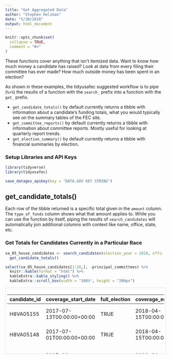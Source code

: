 ```yaml
---
title: "Get Aggregated Data"
author: "Stephen Holzman"
date: "5/30/2018"
output: html_document
---
```


```r
knitr::opts_chunk$set(
  collapse = TRUE,
  comment = "#>"
)
```

These functions cover anything that isn't itemized data. Want to know how much money a candidate has raised? Look at data from every filing their committee has ever made? How much outside money has been spent in an election?

As shown in these examples, the tidyusafec suggested workflow is to pipe (`%>%`) the results of a function with the `search_` prefix into a function with the `get_` prefix.

- `get_candidate_totals()` by default currently returns a tibble with information about a candidate's funding totals, what you would typically see on the summary tables of the FEC site. 
- `get_committee_reports()` by default currently returns a tibble with information about committee reports. Mostly useful for looking at quarterly report trends.
- `get_election_summary()` by default currently returns a tibble with financial summaries by election.



### Setup Libraries and API Keys

```r
library(tidyverse)
library(tidyusafec)

save_datagov_apikey(key = "DATA.GOV KEY STRING")
```

## get_candidate_totals()

Each row of the tibble returned is a specific total given in the `amount` column. The `type_of_funds` column shows what that amount applies to. While you can use the function by itself, piping the results of `search_candidates` will automatically join additional columns with context like name, office, state, etc.

### Get Totals for Candidates Currently in a Particular Race

```r
va_05_house_candidates <- search_candidates(election_year = 2018, office = "H", state = "VA", district = "05", candidate_status = "C") %>%
  get_candidate_totals()
```
```r
select(va_05_house_candidates[1:20,], -principal_committees) %>%
  knitr::kable(format = "html") %>%
  kableExtra::kable_styling() %>%
  kableExtra::scroll_box(width = "100%", height = "200px")
```


<div style="border: 1px solid #ddd; padding: 5px; overflow-y: scroll; height:200px; overflow-x: scroll; width:100%; "><table class="table" style="margin-left: auto; margin-right: auto;">
 <thead>
  <tr>
   <th style="text-align:left;"> candidate_id </th>
   <th style="text-align:left;"> coverage_start_date </th>
   <th style="text-align:left;"> full_election </th>
   <th style="text-align:left;"> coverage_end_date </th>
   <th style="text-align:right;"> last_report_year </th>
   <th style="text-align:right;"> cycle </th>
   <th style="text-align:left;"> last_report_type_full </th>
   <th style="text-align:left;"> last_beginning_image_number </th>
   <th style="text-align:left;"> type_of_funds </th>
   <th style="text-align:right;"> amount </th>
   <th style="text-align:left;"> load_date </th>
   <th style="text-align:left;"> last_file_date </th>
   <th style="text-align:left;"> election_years </th>
   <th style="text-align:left;"> party </th>
   <th style="text-align:left;"> candidate_status </th>
   <th style="text-align:left;"> office_full </th>
   <th style="text-align:left;"> state </th>
   <th style="text-align:left;"> federal_funds_flag </th>
   <th style="text-align:left;"> has_raised_funds </th>
   <th style="text-align:left;"> office </th>
   <th style="text-align:left;"> election_districts </th>
   <th style="text-align:left;"> name </th>
   <th style="text-align:right;"> district_number </th>
   <th style="text-align:left;"> cycles </th>
   <th style="text-align:left;"> incumbent_challenge </th>
   <th style="text-align:left;"> party_full </th>
   <th style="text-align:left;"> first_file_date </th>
   <th style="text-align:right;"> active_through </th>
   <th style="text-align:left;"> incumbent_challenge_full </th>
   <th style="text-align:left;"> last_f2_date </th>
   <th style="text-align:left;"> district </th>
   <th style="text-align:left;"> committee_id </th>
   <th style="text-align:left;"> committee_name </th>
   <th style="text-align:left;"> treasurer_name </th>
   <th style="text-align:right;"> earliest_cycle </th>
   <th style="text-align:right;"> latest_cycle </th>
   <th style="text-align:right;"> earliest_election_year </th>
   <th style="text-align:right;"> latest_election_year </th>
  </tr>
 </thead>
<tbody>
  <tr>
   <td style="text-align:left;"> H8VA05155 </td>
   <td style="text-align:left;"> 2017-07-13T00:00:00+00:00 </td>
   <td style="text-align:left;"> TRUE </td>
   <td style="text-align:left;"> 2018-04-15T00:00:00+00:00 </td>
   <td style="text-align:right;"> 2018 </td>
   <td style="text-align:right;"> 2018 </td>
   <td style="text-align:left;"> PRE-CONVENTION </td>
   <td style="text-align:left;"> 201804239111720149 </td>
   <td style="text-align:left;"> loan_repayments </td>
   <td style="text-align:right;"> 0.00 </td>
   <td style="text-align:left;"> 2017-10-16T21:00:02 </td>
   <td style="text-align:left;"> 2017-07-24 </td>
   <td style="text-align:left;"> list(2018) </td>
   <td style="text-align:left;"> DEM </td>
   <td style="text-align:left;"> C </td>
   <td style="text-align:left;"> House </td>
   <td style="text-align:left;"> VA </td>
   <td style="text-align:left;"> FALSE </td>
   <td style="text-align:left;"> TRUE </td>
   <td style="text-align:left;"> H </td>
   <td style="text-align:left;"> list("05") </td>
   <td style="text-align:left;"> COCKBURN, LESLIE </td>
   <td style="text-align:right;"> 5 </td>
   <td style="text-align:left;"> list(2018) </td>
   <td style="text-align:left;"> C </td>
   <td style="text-align:left;"> DEMOCRATIC PARTY </td>
   <td style="text-align:left;"> 2017-07-13 </td>
   <td style="text-align:right;"> 2018 </td>
   <td style="text-align:left;"> Challenger </td>
   <td style="text-align:left;"> 2017-07-24 </td>
   <td style="text-align:left;"> 05 </td>
   <td style="text-align:left;"> C00650366 </td>
   <td style="text-align:left;"> LESLIE COCKBURN FOR CONGRESS </td>
   <td style="text-align:left;"> MELE, STEVE </td>
   <td style="text-align:right;"> 2018 </td>
   <td style="text-align:right;"> 2018 </td>
   <td style="text-align:right;"> 2018 </td>
   <td style="text-align:right;"> 2018 </td>
  </tr>
  <tr>
   <td style="text-align:left;"> H8VA05148 </td>
   <td style="text-align:left;"> 2017-07-01T00:00:00+00:00 </td>
   <td style="text-align:left;"> TRUE </td>
   <td style="text-align:left;"> 2018-04-15T00:00:00+00:00 </td>
   <td style="text-align:right;"> 2018 </td>
   <td style="text-align:right;"> 2018 </td>
   <td style="text-align:left;"> PRE-CONVENTION </td>
   <td style="text-align:left;"> 201804209110419709 </td>
   <td style="text-align:left;"> loan_repayments </td>
   <td style="text-align:right;"> 0.00 </td>
   <td style="text-align:left;"> 2017-10-24T21:01:05 </td>
   <td style="text-align:left;"> 2017-07-02 </td>
   <td style="text-align:left;"> list(2018) </td>
   <td style="text-align:left;"> DEM </td>
   <td style="text-align:left;"> C </td>
   <td style="text-align:left;"> House </td>
   <td style="text-align:left;"> VA </td>
   <td style="text-align:left;"> FALSE </td>
   <td style="text-align:left;"> TRUE </td>
   <td style="text-align:left;"> H </td>
   <td style="text-align:left;"> list("05") </td>
   <td style="text-align:left;"> CULLOP, BENJAMIN NIEL </td>
   <td style="text-align:right;"> 5 </td>
   <td style="text-align:left;"> list(2018) </td>
   <td style="text-align:left;"> C </td>
   <td style="text-align:left;"> DEMOCRATIC PARTY </td>
   <td style="text-align:left;"> 2017-07-02 </td>
   <td style="text-align:right;"> 2018 </td>
   <td style="text-align:left;"> Challenger </td>
   <td style="text-align:left;"> 2017-07-02 </td>
   <td style="text-align:left;"> 05 </td>
   <td style="text-align:left;"> C00649020 </td>
   <td style="text-align:left;"> CULLOP FOR CONGRESS </td>
   <td style="text-align:left;"> VANDEVER, JASON </td>
   <td style="text-align:right;"> 2018 </td>
   <td style="text-align:right;"> 2018 </td>
   <td style="text-align:right;"> 2018 </td>
   <td style="text-align:right;"> 2018 </td>
  </tr>
  <tr>
   <td style="text-align:left;"> H6VA05142 </td>
   <td style="text-align:left;"> 2017-01-01T00:00:00+00:00 </td>
   <td style="text-align:left;"> TRUE </td>
   <td style="text-align:left;"> 2018-04-08T00:00:00+00:00 </td>
   <td style="text-align:right;"> 2018 </td>
   <td style="text-align:right;"> 2018 </td>
   <td style="text-align:left;"> PRE-CONVENTION </td>
   <td style="text-align:left;"> 201804169108269935 </td>
   <td style="text-align:left;"> loan_repayments </td>
   <td style="text-align:right;"> 0.00 </td>
   <td style="text-align:left;"> 2017-05-23T07:10:20 </td>
   <td style="text-align:left;"> 2017-05-16 </td>
   <td style="text-align:left;"> list(2016, 2018) </td>
   <td style="text-align:left;"> REP </td>
   <td style="text-align:left;"> C </td>
   <td style="text-align:left;"> House </td>
   <td style="text-align:left;"> VA </td>
   <td style="text-align:left;"> FALSE </td>
   <td style="text-align:left;"> TRUE </td>
   <td style="text-align:left;"> H </td>
   <td style="text-align:left;"> list("05", "05") </td>
   <td style="text-align:left;"> GARRETT, THOMAS ALEXANDER MR. JR. </td>
   <td style="text-align:right;"> 5 </td>
   <td style="text-align:left;"> list(2016, 2018) </td>
   <td style="text-align:left;"> I </td>
   <td style="text-align:left;"> REPUBLICAN PARTY </td>
   <td style="text-align:left;"> 2016-01-27 </td>
   <td style="text-align:right;"> 2018 </td>
   <td style="text-align:left;"> Incumbent </td>
   <td style="text-align:left;"> 2017-05-16 </td>
   <td style="text-align:left;"> 05 </td>
   <td style="text-align:left;"> C00607101 </td>
   <td style="text-align:left;"> TOM GARRETT FOR CONGRESS </td>
   <td style="text-align:left;"> WOODFIN, CHRISTOPHER MONTGOMERY MR. ESQ. </td>
   <td style="text-align:right;"> 2016 </td>
   <td style="text-align:right;"> 2018 </td>
   <td style="text-align:right;"> 2016 </td>
   <td style="text-align:right;"> 2018 </td>
  </tr>
  <tr>
   <td style="text-align:left;"> H6VA05142 </td>
   <td style="text-align:left;"> 2016-01-01T00:00:00+00:00 </td>
   <td style="text-align:left;"> TRUE </td>
   <td style="text-align:left;"> 2016-12-31T00:00:00+00:00 </td>
   <td style="text-align:right;"> 2016 </td>
   <td style="text-align:right;"> 2016 </td>
   <td style="text-align:left;"> YEAR-END </td>
   <td style="text-align:left;"> 201702029042407932 </td>
   <td style="text-align:left;"> loan_repayments </td>
   <td style="text-align:right;"> 20000.00 </td>
   <td style="text-align:left;"> 2017-05-23T07:10:20 </td>
   <td style="text-align:left;"> 2017-05-16 </td>
   <td style="text-align:left;"> list(2016, 2018) </td>
   <td style="text-align:left;"> REP </td>
   <td style="text-align:left;"> C </td>
   <td style="text-align:left;"> House </td>
   <td style="text-align:left;"> VA </td>
   <td style="text-align:left;"> FALSE </td>
   <td style="text-align:left;"> TRUE </td>
   <td style="text-align:left;"> H </td>
   <td style="text-align:left;"> list("05", "05") </td>
   <td style="text-align:left;"> GARRETT, THOMAS ALEXANDER MR. JR. </td>
   <td style="text-align:right;"> 5 </td>
   <td style="text-align:left;"> list(2016, 2018) </td>
   <td style="text-align:left;"> I </td>
   <td style="text-align:left;"> REPUBLICAN PARTY </td>
   <td style="text-align:left;"> 2016-01-27 </td>
   <td style="text-align:right;"> 2018 </td>
   <td style="text-align:left;"> Incumbent </td>
   <td style="text-align:left;"> 2017-05-16 </td>
   <td style="text-align:left;"> 05 </td>
   <td style="text-align:left;"> C00607101 </td>
   <td style="text-align:left;"> TOM GARRETT FOR CONGRESS </td>
   <td style="text-align:left;"> WOODFIN, CHRISTOPHER MONTGOMERY MR. ESQ. </td>
   <td style="text-align:right;"> 2016 </td>
   <td style="text-align:right;"> 2018 </td>
   <td style="text-align:right;"> 2016 </td>
   <td style="text-align:right;"> 2018 </td>
  </tr>
  <tr>
   <td style="text-align:left;"> H8VA05114 </td>
   <td style="text-align:left;"> 2017-04-01T00:00:00+00:00 </td>
   <td style="text-align:left;"> TRUE </td>
   <td style="text-align:left;"> 2018-04-15T00:00:00+00:00 </td>
   <td style="text-align:right;"> 2018 </td>
   <td style="text-align:right;"> 2018 </td>
   <td style="text-align:left;"> PRE-CONVENTION </td>
   <td style="text-align:left;"> 201804239111725619 </td>
   <td style="text-align:left;"> loan_repayments </td>
   <td style="text-align:right;"> 0.00 </td>
   <td style="text-align:left;"> 2017-10-01T20:55:35 </td>
   <td style="text-align:left;"> 2017-10-01 </td>
   <td style="text-align:left;"> list(2018) </td>
   <td style="text-align:left;"> DEM </td>
   <td style="text-align:left;"> C </td>
   <td style="text-align:left;"> House </td>
   <td style="text-align:left;"> VA </td>
   <td style="text-align:left;"> FALSE </td>
   <td style="text-align:left;"> TRUE </td>
   <td style="text-align:left;"> H </td>
   <td style="text-align:left;"> list("05") </td>
   <td style="text-align:left;"> HUFFSTETLER, ROGER DEAN RD </td>
   <td style="text-align:right;"> 5 </td>
   <td style="text-align:left;"> list(2018) </td>
   <td style="text-align:left;"> C </td>
   <td style="text-align:left;"> DEMOCRATIC PARTY </td>
   <td style="text-align:left;"> 2017-04-18 </td>
   <td style="text-align:right;"> 2018 </td>
   <td style="text-align:left;"> Challenger </td>
   <td style="text-align:left;"> 2017-10-01 </td>
   <td style="text-align:left;"> 05 </td>
   <td style="text-align:left;"> C00637918 </td>
   <td style="text-align:left;"> FRIENDS OF RD </td>
   <td style="text-align:left;"> JOHNSON, SARAH </td>
   <td style="text-align:right;"> 2018 </td>
   <td style="text-align:right;"> 2018 </td>
   <td style="text-align:right;"> 2018 </td>
   <td style="text-align:right;"> 2018 </td>
  </tr>
  <tr>
   <td style="text-align:left;"> H8VA05130 </td>
   <td style="text-align:left;"> 2017-04-01T00:00:00+00:00 </td>
   <td style="text-align:left;"> TRUE </td>
   <td style="text-align:left;"> 2018-03-31T00:00:00+00:00 </td>
   <td style="text-align:right;"> 2018 </td>
   <td style="text-align:right;"> 2018 </td>
   <td style="text-align:left;"> APRIL QUARTERLY </td>
   <td style="text-align:left;"> 201804139108013236 </td>
   <td style="text-align:left;"> loan_repayments </td>
   <td style="text-align:right;"> 0.00 </td>
   <td style="text-align:left;"> 2017-10-16T21:00:02 </td>
   <td style="text-align:left;"> 2017-05-26 </td>
   <td style="text-align:left;"> list(2018) </td>
   <td style="text-align:left;"> DEM </td>
   <td style="text-align:left;"> C </td>
   <td style="text-align:left;"> House </td>
   <td style="text-align:left;"> VA </td>
   <td style="text-align:left;"> FALSE </td>
   <td style="text-align:left;"> TRUE </td>
   <td style="text-align:left;"> H </td>
   <td style="text-align:left;"> list("05") </td>
   <td style="text-align:left;"> SLATE, ADAM </td>
   <td style="text-align:right;"> 5 </td>
   <td style="text-align:left;"> list(2018) </td>
   <td style="text-align:left;"> C </td>
   <td style="text-align:left;"> DEMOCRATIC PARTY </td>
   <td style="text-align:left;"> 2017-05-26 </td>
   <td style="text-align:right;"> 2018 </td>
   <td style="text-align:left;"> Challenger </td>
   <td style="text-align:left;"> 2017-05-26 </td>
   <td style="text-align:left;"> 05 </td>
   <td style="text-align:left;"> C00639153 </td>
   <td style="text-align:left;"> ADAM SLATE FOR CONGRESS </td>
   <td style="text-align:left;"> MCREYNOLDS, JAMES M. </td>
   <td style="text-align:right;"> 2018 </td>
   <td style="text-align:right;"> 2018 </td>
   <td style="text-align:right;"> 2018 </td>
   <td style="text-align:right;"> 2018 </td>
  </tr>
  <tr>
   <td style="text-align:left;"> H8VA05122 </td>
   <td style="text-align:left;"> 2017-04-01T00:00:00+00:00 </td>
   <td style="text-align:left;"> TRUE </td>
   <td style="text-align:left;"> 2018-03-31T00:00:00+00:00 </td>
   <td style="text-align:right;"> 2018 </td>
   <td style="text-align:right;"> 2018 </td>
   <td style="text-align:left;"> APRIL QUARTERLY </td>
   <td style="text-align:left;"> 201804159108200524 </td>
   <td style="text-align:left;"> loan_repayments </td>
   <td style="text-align:right;"> 0.00 </td>
   <td style="text-align:left;"> 2017-09-27T20:56:17 </td>
   <td style="text-align:left;"> 2017-05-17 </td>
   <td style="text-align:left;"> list(2018) </td>
   <td style="text-align:left;"> DEM </td>
   <td style="text-align:left;"> C </td>
   <td style="text-align:left;"> House </td>
   <td style="text-align:left;"> VA </td>
   <td style="text-align:left;"> FALSE </td>
   <td style="text-align:left;"> TRUE </td>
   <td style="text-align:left;"> H </td>
   <td style="text-align:left;"> list("05") </td>
   <td style="text-align:left;"> SNEATHERN, ANDREW </td>
   <td style="text-align:right;"> 5 </td>
   <td style="text-align:left;"> list(2018) </td>
   <td style="text-align:left;"> C </td>
   <td style="text-align:left;"> DEMOCRATIC PARTY </td>
   <td style="text-align:left;"> 2017-05-17 </td>
   <td style="text-align:right;"> 2018 </td>
   <td style="text-align:left;"> Challenger </td>
   <td style="text-align:left;"> 2017-05-17 </td>
   <td style="text-align:left;"> 05 </td>
   <td style="text-align:left;"> C00640698 </td>
   <td style="text-align:left;"> SNEATHERN FOR CONGRESS </td>
   <td style="text-align:left;"> PAULE-CARRES, PATTI </td>
   <td style="text-align:right;"> 2018 </td>
   <td style="text-align:right;"> 2018 </td>
   <td style="text-align:right;"> 2018 </td>
   <td style="text-align:right;"> 2018 </td>
  </tr>
  <tr>
   <td style="text-align:left;"> H8VA05155 </td>
   <td style="text-align:left;"> 2017-07-13T00:00:00+00:00 </td>
   <td style="text-align:left;"> TRUE </td>
   <td style="text-align:left;"> 2018-04-15T00:00:00+00:00 </td>
   <td style="text-align:right;"> 2018 </td>
   <td style="text-align:right;"> 2018 </td>
   <td style="text-align:left;"> PRE-CONVENTION </td>
   <td style="text-align:left;"> 201804239111720149 </td>
   <td style="text-align:left;"> last_net_operating_expenditures </td>
   <td style="text-align:right;"> 42137.83 </td>
   <td style="text-align:left;"> 2017-10-16T21:00:02 </td>
   <td style="text-align:left;"> 2017-07-24 </td>
   <td style="text-align:left;"> list(2018) </td>
   <td style="text-align:left;"> DEM </td>
   <td style="text-align:left;"> C </td>
   <td style="text-align:left;"> House </td>
   <td style="text-align:left;"> VA </td>
   <td style="text-align:left;"> FALSE </td>
   <td style="text-align:left;"> TRUE </td>
   <td style="text-align:left;"> H </td>
   <td style="text-align:left;"> list("05") </td>
   <td style="text-align:left;"> COCKBURN, LESLIE </td>
   <td style="text-align:right;"> 5 </td>
   <td style="text-align:left;"> list(2018) </td>
   <td style="text-align:left;"> C </td>
   <td style="text-align:left;"> DEMOCRATIC PARTY </td>
   <td style="text-align:left;"> 2017-07-13 </td>
   <td style="text-align:right;"> 2018 </td>
   <td style="text-align:left;"> Challenger </td>
   <td style="text-align:left;"> 2017-07-24 </td>
   <td style="text-align:left;"> 05 </td>
   <td style="text-align:left;"> C00650366 </td>
   <td style="text-align:left;"> LESLIE COCKBURN FOR CONGRESS </td>
   <td style="text-align:left;"> MELE, STEVE </td>
   <td style="text-align:right;"> 2018 </td>
   <td style="text-align:right;"> 2018 </td>
   <td style="text-align:right;"> 2018 </td>
   <td style="text-align:right;"> 2018 </td>
  </tr>
  <tr>
   <td style="text-align:left;"> H8VA05148 </td>
   <td style="text-align:left;"> 2017-07-01T00:00:00+00:00 </td>
   <td style="text-align:left;"> TRUE </td>
   <td style="text-align:left;"> 2018-04-15T00:00:00+00:00 </td>
   <td style="text-align:right;"> 2018 </td>
   <td style="text-align:right;"> 2018 </td>
   <td style="text-align:left;"> PRE-CONVENTION </td>
   <td style="text-align:left;"> 201804209110419709 </td>
   <td style="text-align:left;"> last_net_operating_expenditures </td>
   <td style="text-align:right;"> 28287.72 </td>
   <td style="text-align:left;"> 2017-10-24T21:01:05 </td>
   <td style="text-align:left;"> 2017-07-02 </td>
   <td style="text-align:left;"> list(2018) </td>
   <td style="text-align:left;"> DEM </td>
   <td style="text-align:left;"> C </td>
   <td style="text-align:left;"> House </td>
   <td style="text-align:left;"> VA </td>
   <td style="text-align:left;"> FALSE </td>
   <td style="text-align:left;"> TRUE </td>
   <td style="text-align:left;"> H </td>
   <td style="text-align:left;"> list("05") </td>
   <td style="text-align:left;"> CULLOP, BENJAMIN NIEL </td>
   <td style="text-align:right;"> 5 </td>
   <td style="text-align:left;"> list(2018) </td>
   <td style="text-align:left;"> C </td>
   <td style="text-align:left;"> DEMOCRATIC PARTY </td>
   <td style="text-align:left;"> 2017-07-02 </td>
   <td style="text-align:right;"> 2018 </td>
   <td style="text-align:left;"> Challenger </td>
   <td style="text-align:left;"> 2017-07-02 </td>
   <td style="text-align:left;"> 05 </td>
   <td style="text-align:left;"> C00649020 </td>
   <td style="text-align:left;"> CULLOP FOR CONGRESS </td>
   <td style="text-align:left;"> VANDEVER, JASON </td>
   <td style="text-align:right;"> 2018 </td>
   <td style="text-align:right;"> 2018 </td>
   <td style="text-align:right;"> 2018 </td>
   <td style="text-align:right;"> 2018 </td>
  </tr>
  <tr>
   <td style="text-align:left;"> H6VA05142 </td>
   <td style="text-align:left;"> 2017-01-01T00:00:00+00:00 </td>
   <td style="text-align:left;"> TRUE </td>
   <td style="text-align:left;"> 2018-04-08T00:00:00+00:00 </td>
   <td style="text-align:right;"> 2018 </td>
   <td style="text-align:right;"> 2018 </td>
   <td style="text-align:left;"> PRE-CONVENTION </td>
   <td style="text-align:left;"> 201804169108269935 </td>
   <td style="text-align:left;"> last_net_operating_expenditures </td>
   <td style="text-align:right;"> 11516.07 </td>
   <td style="text-align:left;"> 2017-05-23T07:10:20 </td>
   <td style="text-align:left;"> 2017-05-16 </td>
   <td style="text-align:left;"> list(2016, 2018) </td>
   <td style="text-align:left;"> REP </td>
   <td style="text-align:left;"> C </td>
   <td style="text-align:left;"> House </td>
   <td style="text-align:left;"> VA </td>
   <td style="text-align:left;"> FALSE </td>
   <td style="text-align:left;"> TRUE </td>
   <td style="text-align:left;"> H </td>
   <td style="text-align:left;"> list("05", "05") </td>
   <td style="text-align:left;"> GARRETT, THOMAS ALEXANDER MR. JR. </td>
   <td style="text-align:right;"> 5 </td>
   <td style="text-align:left;"> list(2016, 2018) </td>
   <td style="text-align:left;"> I </td>
   <td style="text-align:left;"> REPUBLICAN PARTY </td>
   <td style="text-align:left;"> 2016-01-27 </td>
   <td style="text-align:right;"> 2018 </td>
   <td style="text-align:left;"> Incumbent </td>
   <td style="text-align:left;"> 2017-05-16 </td>
   <td style="text-align:left;"> 05 </td>
   <td style="text-align:left;"> C00607101 </td>
   <td style="text-align:left;"> TOM GARRETT FOR CONGRESS </td>
   <td style="text-align:left;"> WOODFIN, CHRISTOPHER MONTGOMERY MR. ESQ. </td>
   <td style="text-align:right;"> 2016 </td>
   <td style="text-align:right;"> 2018 </td>
   <td style="text-align:right;"> 2016 </td>
   <td style="text-align:right;"> 2018 </td>
  </tr>
  <tr>
   <td style="text-align:left;"> H6VA05142 </td>
   <td style="text-align:left;"> 2016-01-01T00:00:00+00:00 </td>
   <td style="text-align:left;"> TRUE </td>
   <td style="text-align:left;"> 2016-12-31T00:00:00+00:00 </td>
   <td style="text-align:right;"> 2016 </td>
   <td style="text-align:right;"> 2016 </td>
   <td style="text-align:left;"> YEAR-END </td>
   <td style="text-align:left;"> 201702029042407932 </td>
   <td style="text-align:left;"> last_net_operating_expenditures </td>
   <td style="text-align:right;"> 34037.67 </td>
   <td style="text-align:left;"> 2017-05-23T07:10:20 </td>
   <td style="text-align:left;"> 2017-05-16 </td>
   <td style="text-align:left;"> list(2016, 2018) </td>
   <td style="text-align:left;"> REP </td>
   <td style="text-align:left;"> C </td>
   <td style="text-align:left;"> House </td>
   <td style="text-align:left;"> VA </td>
   <td style="text-align:left;"> FALSE </td>
   <td style="text-align:left;"> TRUE </td>
   <td style="text-align:left;"> H </td>
   <td style="text-align:left;"> list("05", "05") </td>
   <td style="text-align:left;"> GARRETT, THOMAS ALEXANDER MR. JR. </td>
   <td style="text-align:right;"> 5 </td>
   <td style="text-align:left;"> list(2016, 2018) </td>
   <td style="text-align:left;"> I </td>
   <td style="text-align:left;"> REPUBLICAN PARTY </td>
   <td style="text-align:left;"> 2016-01-27 </td>
   <td style="text-align:right;"> 2018 </td>
   <td style="text-align:left;"> Incumbent </td>
   <td style="text-align:left;"> 2017-05-16 </td>
   <td style="text-align:left;"> 05 </td>
   <td style="text-align:left;"> C00607101 </td>
   <td style="text-align:left;"> TOM GARRETT FOR CONGRESS </td>
   <td style="text-align:left;"> WOODFIN, CHRISTOPHER MONTGOMERY MR. ESQ. </td>
   <td style="text-align:right;"> 2016 </td>
   <td style="text-align:right;"> 2018 </td>
   <td style="text-align:right;"> 2016 </td>
   <td style="text-align:right;"> 2018 </td>
  </tr>
  <tr>
   <td style="text-align:left;"> H8VA05114 </td>
   <td style="text-align:left;"> 2017-04-01T00:00:00+00:00 </td>
   <td style="text-align:left;"> TRUE </td>
   <td style="text-align:left;"> 2018-04-15T00:00:00+00:00 </td>
   <td style="text-align:right;"> 2018 </td>
   <td style="text-align:right;"> 2018 </td>
   <td style="text-align:left;"> PRE-CONVENTION </td>
   <td style="text-align:left;"> 201804239111725619 </td>
   <td style="text-align:left;"> last_net_operating_expenditures </td>
   <td style="text-align:right;"> 58715.92 </td>
   <td style="text-align:left;"> 2017-10-01T20:55:35 </td>
   <td style="text-align:left;"> 2017-10-01 </td>
   <td style="text-align:left;"> list(2018) </td>
   <td style="text-align:left;"> DEM </td>
   <td style="text-align:left;"> C </td>
   <td style="text-align:left;"> House </td>
   <td style="text-align:left;"> VA </td>
   <td style="text-align:left;"> FALSE </td>
   <td style="text-align:left;"> TRUE </td>
   <td style="text-align:left;"> H </td>
   <td style="text-align:left;"> list("05") </td>
   <td style="text-align:left;"> HUFFSTETLER, ROGER DEAN RD </td>
   <td style="text-align:right;"> 5 </td>
   <td style="text-align:left;"> list(2018) </td>
   <td style="text-align:left;"> C </td>
   <td style="text-align:left;"> DEMOCRATIC PARTY </td>
   <td style="text-align:left;"> 2017-04-18 </td>
   <td style="text-align:right;"> 2018 </td>
   <td style="text-align:left;"> Challenger </td>
   <td style="text-align:left;"> 2017-10-01 </td>
   <td style="text-align:left;"> 05 </td>
   <td style="text-align:left;"> C00637918 </td>
   <td style="text-align:left;"> FRIENDS OF RD </td>
   <td style="text-align:left;"> JOHNSON, SARAH </td>
   <td style="text-align:right;"> 2018 </td>
   <td style="text-align:right;"> 2018 </td>
   <td style="text-align:right;"> 2018 </td>
   <td style="text-align:right;"> 2018 </td>
  </tr>
  <tr>
   <td style="text-align:left;"> H8VA05130 </td>
   <td style="text-align:left;"> 2017-04-01T00:00:00+00:00 </td>
   <td style="text-align:left;"> TRUE </td>
   <td style="text-align:left;"> 2018-03-31T00:00:00+00:00 </td>
   <td style="text-align:right;"> 2018 </td>
   <td style="text-align:right;"> 2018 </td>
   <td style="text-align:left;"> APRIL QUARTERLY </td>
   <td style="text-align:left;"> 201804139108013236 </td>
   <td style="text-align:left;"> last_net_operating_expenditures </td>
   <td style="text-align:right;"> 61.11 </td>
   <td style="text-align:left;"> 2017-10-16T21:00:02 </td>
   <td style="text-align:left;"> 2017-05-26 </td>
   <td style="text-align:left;"> list(2018) </td>
   <td style="text-align:left;"> DEM </td>
   <td style="text-align:left;"> C </td>
   <td style="text-align:left;"> House </td>
   <td style="text-align:left;"> VA </td>
   <td style="text-align:left;"> FALSE </td>
   <td style="text-align:left;"> TRUE </td>
   <td style="text-align:left;"> H </td>
   <td style="text-align:left;"> list("05") </td>
   <td style="text-align:left;"> SLATE, ADAM </td>
   <td style="text-align:right;"> 5 </td>
   <td style="text-align:left;"> list(2018) </td>
   <td style="text-align:left;"> C </td>
   <td style="text-align:left;"> DEMOCRATIC PARTY </td>
   <td style="text-align:left;"> 2017-05-26 </td>
   <td style="text-align:right;"> 2018 </td>
   <td style="text-align:left;"> Challenger </td>
   <td style="text-align:left;"> 2017-05-26 </td>
   <td style="text-align:left;"> 05 </td>
   <td style="text-align:left;"> C00639153 </td>
   <td style="text-align:left;"> ADAM SLATE FOR CONGRESS </td>
   <td style="text-align:left;"> MCREYNOLDS, JAMES M. </td>
   <td style="text-align:right;"> 2018 </td>
   <td style="text-align:right;"> 2018 </td>
   <td style="text-align:right;"> 2018 </td>
   <td style="text-align:right;"> 2018 </td>
  </tr>
  <tr>
   <td style="text-align:left;"> H8VA05122 </td>
   <td style="text-align:left;"> 2017-04-01T00:00:00+00:00 </td>
   <td style="text-align:left;"> TRUE </td>
   <td style="text-align:left;"> 2018-03-31T00:00:00+00:00 </td>
   <td style="text-align:right;"> 2018 </td>
   <td style="text-align:right;"> 2018 </td>
   <td style="text-align:left;"> APRIL QUARTERLY </td>
   <td style="text-align:left;"> 201804159108200524 </td>
   <td style="text-align:left;"> last_net_operating_expenditures </td>
   <td style="text-align:right;"> 89583.63 </td>
   <td style="text-align:left;"> 2017-09-27T20:56:17 </td>
   <td style="text-align:left;"> 2017-05-17 </td>
   <td style="text-align:left;"> list(2018) </td>
   <td style="text-align:left;"> DEM </td>
   <td style="text-align:left;"> C </td>
   <td style="text-align:left;"> House </td>
   <td style="text-align:left;"> VA </td>
   <td style="text-align:left;"> FALSE </td>
   <td style="text-align:left;"> TRUE </td>
   <td style="text-align:left;"> H </td>
   <td style="text-align:left;"> list("05") </td>
   <td style="text-align:left;"> SNEATHERN, ANDREW </td>
   <td style="text-align:right;"> 5 </td>
   <td style="text-align:left;"> list(2018) </td>
   <td style="text-align:left;"> C </td>
   <td style="text-align:left;"> DEMOCRATIC PARTY </td>
   <td style="text-align:left;"> 2017-05-17 </td>
   <td style="text-align:right;"> 2018 </td>
   <td style="text-align:left;"> Challenger </td>
   <td style="text-align:left;"> 2017-05-17 </td>
   <td style="text-align:left;"> 05 </td>
   <td style="text-align:left;"> C00640698 </td>
   <td style="text-align:left;"> SNEATHERN FOR CONGRESS </td>
   <td style="text-align:left;"> PAULE-CARRES, PATTI </td>
   <td style="text-align:right;"> 2018 </td>
   <td style="text-align:right;"> 2018 </td>
   <td style="text-align:right;"> 2018 </td>
   <td style="text-align:right;"> 2018 </td>
  </tr>
  <tr>
   <td style="text-align:left;"> H8VA05155 </td>
   <td style="text-align:left;"> 2017-07-13T00:00:00+00:00 </td>
   <td style="text-align:left;"> TRUE </td>
   <td style="text-align:left;"> 2018-04-15T00:00:00+00:00 </td>
   <td style="text-align:right;"> 2018 </td>
   <td style="text-align:right;"> 2018 </td>
   <td style="text-align:left;"> PRE-CONVENTION </td>
   <td style="text-align:left;"> 201804239111720149 </td>
   <td style="text-align:left;"> transfers_from_other_authorized_committee </td>
   <td style="text-align:right;"> 0.00 </td>
   <td style="text-align:left;"> 2017-10-16T21:00:02 </td>
   <td style="text-align:left;"> 2017-07-24 </td>
   <td style="text-align:left;"> list(2018) </td>
   <td style="text-align:left;"> DEM </td>
   <td style="text-align:left;"> C </td>
   <td style="text-align:left;"> House </td>
   <td style="text-align:left;"> VA </td>
   <td style="text-align:left;"> FALSE </td>
   <td style="text-align:left;"> TRUE </td>
   <td style="text-align:left;"> H </td>
   <td style="text-align:left;"> list("05") </td>
   <td style="text-align:left;"> COCKBURN, LESLIE </td>
   <td style="text-align:right;"> 5 </td>
   <td style="text-align:left;"> list(2018) </td>
   <td style="text-align:left;"> C </td>
   <td style="text-align:left;"> DEMOCRATIC PARTY </td>
   <td style="text-align:left;"> 2017-07-13 </td>
   <td style="text-align:right;"> 2018 </td>
   <td style="text-align:left;"> Challenger </td>
   <td style="text-align:left;"> 2017-07-24 </td>
   <td style="text-align:left;"> 05 </td>
   <td style="text-align:left;"> C00650366 </td>
   <td style="text-align:left;"> LESLIE COCKBURN FOR CONGRESS </td>
   <td style="text-align:left;"> MELE, STEVE </td>
   <td style="text-align:right;"> 2018 </td>
   <td style="text-align:right;"> 2018 </td>
   <td style="text-align:right;"> 2018 </td>
   <td style="text-align:right;"> 2018 </td>
  </tr>
  <tr>
   <td style="text-align:left;"> H8VA05148 </td>
   <td style="text-align:left;"> 2017-07-01T00:00:00+00:00 </td>
   <td style="text-align:left;"> TRUE </td>
   <td style="text-align:left;"> 2018-04-15T00:00:00+00:00 </td>
   <td style="text-align:right;"> 2018 </td>
   <td style="text-align:right;"> 2018 </td>
   <td style="text-align:left;"> PRE-CONVENTION </td>
   <td style="text-align:left;"> 201804209110419709 </td>
   <td style="text-align:left;"> transfers_from_other_authorized_committee </td>
   <td style="text-align:right;"> 0.00 </td>
   <td style="text-align:left;"> 2017-10-24T21:01:05 </td>
   <td style="text-align:left;"> 2017-07-02 </td>
   <td style="text-align:left;"> list(2018) </td>
   <td style="text-align:left;"> DEM </td>
   <td style="text-align:left;"> C </td>
   <td style="text-align:left;"> House </td>
   <td style="text-align:left;"> VA </td>
   <td style="text-align:left;"> FALSE </td>
   <td style="text-align:left;"> TRUE </td>
   <td style="text-align:left;"> H </td>
   <td style="text-align:left;"> list("05") </td>
   <td style="text-align:left;"> CULLOP, BENJAMIN NIEL </td>
   <td style="text-align:right;"> 5 </td>
   <td style="text-align:left;"> list(2018) </td>
   <td style="text-align:left;"> C </td>
   <td style="text-align:left;"> DEMOCRATIC PARTY </td>
   <td style="text-align:left;"> 2017-07-02 </td>
   <td style="text-align:right;"> 2018 </td>
   <td style="text-align:left;"> Challenger </td>
   <td style="text-align:left;"> 2017-07-02 </td>
   <td style="text-align:left;"> 05 </td>
   <td style="text-align:left;"> C00649020 </td>
   <td style="text-align:left;"> CULLOP FOR CONGRESS </td>
   <td style="text-align:left;"> VANDEVER, JASON </td>
   <td style="text-align:right;"> 2018 </td>
   <td style="text-align:right;"> 2018 </td>
   <td style="text-align:right;"> 2018 </td>
   <td style="text-align:right;"> 2018 </td>
  </tr>
  <tr>
   <td style="text-align:left;"> H6VA05142 </td>
   <td style="text-align:left;"> 2017-01-01T00:00:00+00:00 </td>
   <td style="text-align:left;"> TRUE </td>
   <td style="text-align:left;"> 2018-04-08T00:00:00+00:00 </td>
   <td style="text-align:right;"> 2018 </td>
   <td style="text-align:right;"> 2018 </td>
   <td style="text-align:left;"> PRE-CONVENTION </td>
   <td style="text-align:left;"> 201804169108269935 </td>
   <td style="text-align:left;"> transfers_from_other_authorized_committee </td>
   <td style="text-align:right;"> 0.00 </td>
   <td style="text-align:left;"> 2017-05-23T07:10:20 </td>
   <td style="text-align:left;"> 2017-05-16 </td>
   <td style="text-align:left;"> list(2016, 2018) </td>
   <td style="text-align:left;"> REP </td>
   <td style="text-align:left;"> C </td>
   <td style="text-align:left;"> House </td>
   <td style="text-align:left;"> VA </td>
   <td style="text-align:left;"> FALSE </td>
   <td style="text-align:left;"> TRUE </td>
   <td style="text-align:left;"> H </td>
   <td style="text-align:left;"> list("05", "05") </td>
   <td style="text-align:left;"> GARRETT, THOMAS ALEXANDER MR. JR. </td>
   <td style="text-align:right;"> 5 </td>
   <td style="text-align:left;"> list(2016, 2018) </td>
   <td style="text-align:left;"> I </td>
   <td style="text-align:left;"> REPUBLICAN PARTY </td>
   <td style="text-align:left;"> 2016-01-27 </td>
   <td style="text-align:right;"> 2018 </td>
   <td style="text-align:left;"> Incumbent </td>
   <td style="text-align:left;"> 2017-05-16 </td>
   <td style="text-align:left;"> 05 </td>
   <td style="text-align:left;"> C00607101 </td>
   <td style="text-align:left;"> TOM GARRETT FOR CONGRESS </td>
   <td style="text-align:left;"> WOODFIN, CHRISTOPHER MONTGOMERY MR. ESQ. </td>
   <td style="text-align:right;"> 2016 </td>
   <td style="text-align:right;"> 2018 </td>
   <td style="text-align:right;"> 2016 </td>
   <td style="text-align:right;"> 2018 </td>
  </tr>
  <tr>
   <td style="text-align:left;"> H6VA05142 </td>
   <td style="text-align:left;"> 2016-01-01T00:00:00+00:00 </td>
   <td style="text-align:left;"> TRUE </td>
   <td style="text-align:left;"> 2016-12-31T00:00:00+00:00 </td>
   <td style="text-align:right;"> 2016 </td>
   <td style="text-align:right;"> 2016 </td>
   <td style="text-align:left;"> YEAR-END </td>
   <td style="text-align:left;"> 201702029042407932 </td>
   <td style="text-align:left;"> transfers_from_other_authorized_committee </td>
   <td style="text-align:right;"> 12889.20 </td>
   <td style="text-align:left;"> 2017-05-23T07:10:20 </td>
   <td style="text-align:left;"> 2017-05-16 </td>
   <td style="text-align:left;"> list(2016, 2018) </td>
   <td style="text-align:left;"> REP </td>
   <td style="text-align:left;"> C </td>
   <td style="text-align:left;"> House </td>
   <td style="text-align:left;"> VA </td>
   <td style="text-align:left;"> FALSE </td>
   <td style="text-align:left;"> TRUE </td>
   <td style="text-align:left;"> H </td>
   <td style="text-align:left;"> list("05", "05") </td>
   <td style="text-align:left;"> GARRETT, THOMAS ALEXANDER MR. JR. </td>
   <td style="text-align:right;"> 5 </td>
   <td style="text-align:left;"> list(2016, 2018) </td>
   <td style="text-align:left;"> I </td>
   <td style="text-align:left;"> REPUBLICAN PARTY </td>
   <td style="text-align:left;"> 2016-01-27 </td>
   <td style="text-align:right;"> 2018 </td>
   <td style="text-align:left;"> Incumbent </td>
   <td style="text-align:left;"> 2017-05-16 </td>
   <td style="text-align:left;"> 05 </td>
   <td style="text-align:left;"> C00607101 </td>
   <td style="text-align:left;"> TOM GARRETT FOR CONGRESS </td>
   <td style="text-align:left;"> WOODFIN, CHRISTOPHER MONTGOMERY MR. ESQ. </td>
   <td style="text-align:right;"> 2016 </td>
   <td style="text-align:right;"> 2018 </td>
   <td style="text-align:right;"> 2016 </td>
   <td style="text-align:right;"> 2018 </td>
  </tr>
  <tr>
   <td style="text-align:left;"> H8VA05114 </td>
   <td style="text-align:left;"> 2017-04-01T00:00:00+00:00 </td>
   <td style="text-align:left;"> TRUE </td>
   <td style="text-align:left;"> 2018-04-15T00:00:00+00:00 </td>
   <td style="text-align:right;"> 2018 </td>
   <td style="text-align:right;"> 2018 </td>
   <td style="text-align:left;"> PRE-CONVENTION </td>
   <td style="text-align:left;"> 201804239111725619 </td>
   <td style="text-align:left;"> transfers_from_other_authorized_committee </td>
   <td style="text-align:right;"> 146608.46 </td>
   <td style="text-align:left;"> 2017-10-01T20:55:35 </td>
   <td style="text-align:left;"> 2017-10-01 </td>
   <td style="text-align:left;"> list(2018) </td>
   <td style="text-align:left;"> DEM </td>
   <td style="text-align:left;"> C </td>
   <td style="text-align:left;"> House </td>
   <td style="text-align:left;"> VA </td>
   <td style="text-align:left;"> FALSE </td>
   <td style="text-align:left;"> TRUE </td>
   <td style="text-align:left;"> H </td>
   <td style="text-align:left;"> list("05") </td>
   <td style="text-align:left;"> HUFFSTETLER, ROGER DEAN RD </td>
   <td style="text-align:right;"> 5 </td>
   <td style="text-align:left;"> list(2018) </td>
   <td style="text-align:left;"> C </td>
   <td style="text-align:left;"> DEMOCRATIC PARTY </td>
   <td style="text-align:left;"> 2017-04-18 </td>
   <td style="text-align:right;"> 2018 </td>
   <td style="text-align:left;"> Challenger </td>
   <td style="text-align:left;"> 2017-10-01 </td>
   <td style="text-align:left;"> 05 </td>
   <td style="text-align:left;"> C00637918 </td>
   <td style="text-align:left;"> FRIENDS OF RD </td>
   <td style="text-align:left;"> JOHNSON, SARAH </td>
   <td style="text-align:right;"> 2018 </td>
   <td style="text-align:right;"> 2018 </td>
   <td style="text-align:right;"> 2018 </td>
   <td style="text-align:right;"> 2018 </td>
  </tr>
  <tr>
   <td style="text-align:left;"> H8VA05130 </td>
   <td style="text-align:left;"> 2017-04-01T00:00:00+00:00 </td>
   <td style="text-align:left;"> TRUE </td>
   <td style="text-align:left;"> 2018-03-31T00:00:00+00:00 </td>
   <td style="text-align:right;"> 2018 </td>
   <td style="text-align:right;"> 2018 </td>
   <td style="text-align:left;"> APRIL QUARTERLY </td>
   <td style="text-align:left;"> 201804139108013236 </td>
   <td style="text-align:left;"> transfers_from_other_authorized_committee </td>
   <td style="text-align:right;"> 0.00 </td>
   <td style="text-align:left;"> 2017-10-16T21:00:02 </td>
   <td style="text-align:left;"> 2017-05-26 </td>
   <td style="text-align:left;"> list(2018) </td>
   <td style="text-align:left;"> DEM </td>
   <td style="text-align:left;"> C </td>
   <td style="text-align:left;"> House </td>
   <td style="text-align:left;"> VA </td>
   <td style="text-align:left;"> FALSE </td>
   <td style="text-align:left;"> TRUE </td>
   <td style="text-align:left;"> H </td>
   <td style="text-align:left;"> list("05") </td>
   <td style="text-align:left;"> SLATE, ADAM </td>
   <td style="text-align:right;"> 5 </td>
   <td style="text-align:left;"> list(2018) </td>
   <td style="text-align:left;"> C </td>
   <td style="text-align:left;"> DEMOCRATIC PARTY </td>
   <td style="text-align:left;"> 2017-05-26 </td>
   <td style="text-align:right;"> 2018 </td>
   <td style="text-align:left;"> Challenger </td>
   <td style="text-align:left;"> 2017-05-26 </td>
   <td style="text-align:left;"> 05 </td>
   <td style="text-align:left;"> C00639153 </td>
   <td style="text-align:left;"> ADAM SLATE FOR CONGRESS </td>
   <td style="text-align:left;"> MCREYNOLDS, JAMES M. </td>
   <td style="text-align:right;"> 2018 </td>
   <td style="text-align:right;"> 2018 </td>
   <td style="text-align:right;"> 2018 </td>
   <td style="text-align:right;"> 2018 </td>
  </tr>
</tbody>
</table></div>

